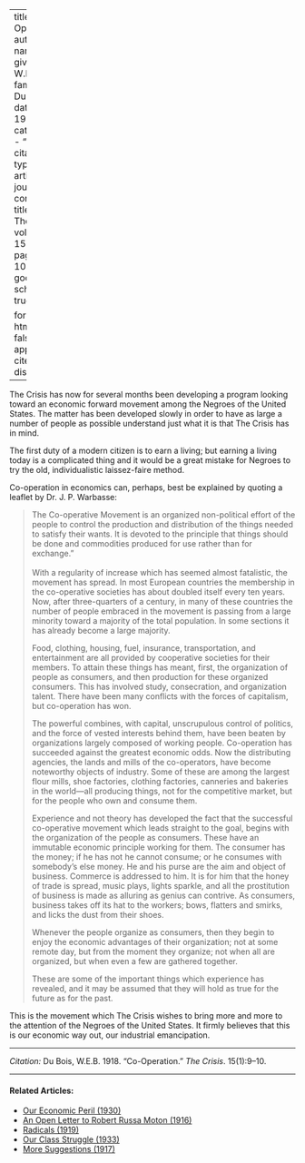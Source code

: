 
---
title: 'Co-Operation'
author:
  - name:
      given: W.E.B.
      family: Du Bois
date: May 1918
categories: 
  - ""
citation: 
  type: article-journal
  container-title: The Crisis
  volume: 15
  issue: 1
  page: 9-10
google-scholar: true

format:
  html:
    toc: false
    appendix-cite-as: display
---


<span class = "small-caps">The Crisis</span> has now for several months been developing a program looking toward an economic forward movement among the Negroes of the United States. The matter has been developed slowly in order to have as large a number of people as possible understand just what it is that <span class = "small-caps">The Crisis</span> has in mind. 

The first duty of a modern citizen is to earn a living; but earning a living today is a complicated thing and it would be a great mistake for Negroes to try the old, individualistic laissez-faire method. 

Co-operation in economics can, perhaps, best be explained by quoting a leaflet by Dr. J. P. Warbasse: 

> The Co-operative Movement is an organized non-political effort of the people to control the production and distribution of the things needed to satisfy their wants. It is devoted to the principle that things should be done and commodities produced for use rather than for exchange."     
&nbsp;    
> With a regularity of increase which has seemed almost fatalistic, the movement has spread. In most European countries the membership in the co-operative societies has about doubled itself every ten years. Now, after three-quarters of a century, in many of these countries the number of people embraced in the movement is passing from a large minority toward a majority of the total population. In some sections it has already become a large majority.    <p> Food, clothing, housing, fuel, insurance, transportation, and entertainment are all provided by cooperative societies for their members. To attain these things has meant, first, the organization of people as consumers, and then production for these organized consumers. This has involved study, consecration, and organization talent. There have been  many conflicts with the forces of capitalism, but co-operation has won.   <p> The powerful combines, with capital, unscrupulous control of politics, and the force of vested interests behind them, have been beaten by organizations largely composed of working people. Co-operation has succeeded against the greatest economic odds. Now the distributing agencies, the lands and mills of the co-operators, have become noteworthy objects of industry. Some of these are among the largest flour mills, shoe factories, clothing factories, canneries and bakeries in the world---all producing things, not for the competitive market, but for the people who own and consume them.   <p> Experience and not theory has developed the fact that the successful co-operative movement which leads straight to the goal, begins with the organization of the people as consumers. These have an immutable economic principle working for them. The consumer has the money; if he has not he cannot consume; or he consumes with somebody's else money. He and his purse are the aim and object of business. Commerce is addressed to him. It is for him that the honey of trade is spread, music plays, lights sparkle, and all the prostitution of business is made as alluring as genius can contrive. As consumers, business takes off its hat to the workers; bows, flatters and smirks, and licks the dust from their shoes.    <p> Whenever the people organize as consumers, then they begin to enjoy the economic advantages of their organization; not at some remote day, but from the moment they organize; not when all are organized, but when even a few are gathered together.     <p> These are some of the important things which experience has revealed, and it may be assumed that they will hold as true for the future as for the past.

This is the movement which <span class = "small-caps">The Crisis</span> wishes to bring more and more to the attention of the Negroes of the United States. It firmly believes that this is our economic way out, our industrial emancipation. 

__________
*Citation:* Du Bois, W.E.B. 1918. "Co-Operation." *The Crisis*. 15(1):9&ndash;10.

<!-- Similar articles start here -->
<div  class="clear-wrap"></div>
<hr>
#### Related Articles:

* [Our Economic Peril (1930)](/Volumes/37/03/our_economic_peril.html)
* [An Open Letter to Robert Russa Moton (1916)](/Volumes/12/03/open_letter.html)
* [Radicals (1919)](/Volumes/19/02/radicals.html)
* [Our Class Struggle (1933)](/Volumes/40/07/our_class_struggle.html)
* [More Suggestions (1917)](/Volumes/14/05/more_suggestions.html)

<!-- Similar articles end here -->